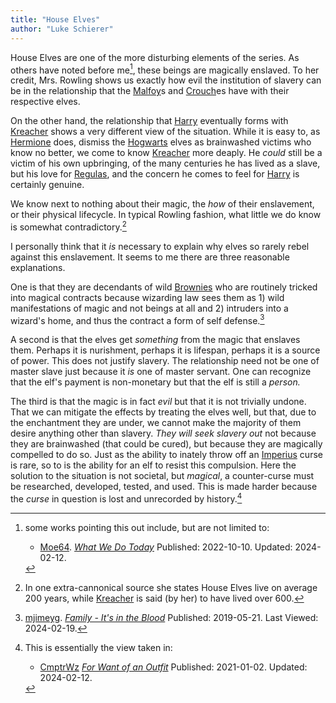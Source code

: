 ```yaml
---
title: "House Elves"
author: "Luke Schierer"
---
```


House Elves are one of the more disturbing elements of the series.  As others have noted before me[^HEaS], these beings are magically enslaved.  To her credit,
Mrs. Rowling shows us exactly how evil the institution of slavery can be in the relationship that the [Malfoy]s and [Crouch]es have with their respective elves.

On the other hand, the relationship that [Harry] eventually forms with [Kreacher] shows a very different view of the situation.  While it is easy to,
as [Hermione] does, dismiss the [Hogwarts] elves as brainwashed victims who know
no better, we come to know [Kreacher] more deaply.  He *could* still be a victim of his own upbringing, of the many centuries he has lived as a slave, but his love for [Regulas], and the concern he comes to feel for [Harry] is certainly genuine.  

We know next to nothing about their magic, the *how* of their enslavement, or their physical lifecycle.  In typical Rowling fashion, what little we do know
is somewhat contradictory.[^240219-2]

I personally think that it *is* necessary to explain why elves so rarely rebel
against this enslavement.  It seems to me there are three reasonable explanations.

One is that they are decendants of wild [Brownies] who are routinely tricked into magical contracts because wizarding law sees them as 1) wild manifestations of magic and not beings at all and 2) intruders into a wizard's home, and thus the contract a form of self defense.[^240219-3]

A second is that the elves get *something* from the magic that enslaves them.
Perhaps it is nurishment, perhaps it is lifespan, perhaps it is a source of power.  This does not justify slavery.  The relationship need not be one of master slave just because it *is* one of master servant.  One can recognize that the elf's payment is non-monetary but that the elf is still a *person.*

The third is that the magic is in fact *evil* but that it is not trivially undone.  That we can mitigate the effects by treating the elves well, but that,
due to the enchantment they are under, we cannot make the majority of them desire anything other than slavery.  *They will seek slavery out* not because
they are brainwashed (that could be cured), but because they are magically
compelled to do so.  Just as the ability to inately throw off an [Imperius]
curse is rare, so to is the ability for an elf to resist this compulsion. 
Here the solution to the situation is not societal, but *magical*, a counter-curse must be researched, developed, tested, and used.  This is made
harder because the *curse* in question is lost and unrecorded by history.[^240219-4]

[^HEaS]: some works pointing this out include, but are not limited to:
    * [Moe64].  _[What We Do Today]_ Published: 2022-10-10. Updated: 2024-02-12.


[^240219-2]: In one extra-cannonical source she states House Elves live on 
   average 200 years, while [Kreacher] is said (by her) to have lived 
   over 600.

[^240219-4]: This is essentially the view taken in:
    * [CmptrWz](https://archiveofourown.org/users/CmptrWz/pseuds/CmptrWz)
      _[For Want of an Outfit](https://archiveofourown.org/works/28507302)_
      Published: 2021-01-02. Updated: 2024-02-12.

[^240219-3]: [mjimeyg](https://www.fanfiction.net/u/1282867/mjimeyg).
    _[Family - It's in the Blood](https://www.fanfiction.net/s/13292346)_
    Published: 2019-05-21. Last Viewed: 2024-02-19.

[Moe64]: https://archiveofourown.org/users/Moe64/pseuds/Moe64

[What We Do Today]: https://archiveofourown.org/works/42289347

[Malfoy]: <../../../people/malfoy/>

[Crouch]: <../../../people/crouch/>

[Harry]: <../../../people/potter/harry_james/>

[Kreacher]: <../../../people/black/kreacher/>

[Hermione]: <../../../people/granger/hermione_jean/>

[Regulas]: <../../../people/black/regulas_arcturus/>

[Brownies]: https://en.wikipedia.org/wiki/Brownie_(folklore)

[Imperius]: <../../../magic/spells/imperio/>

[Hogwarts]: <../../../hogwarts/>
